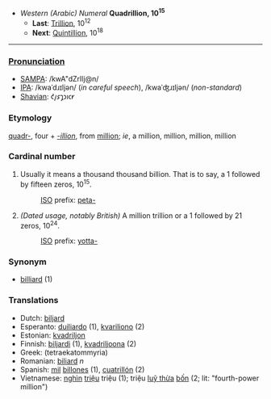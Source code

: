 *''Western (Arabic) Numeral'' '''Quadrillion, 10<sup>15</sup>'''
**'''Last''': [[Trillion]], 10<sup>12</sup>
**'''Next''': [[Quintillion]], 10<sup>18</sup>

----

===[[Pronunciation]]===
*[[w:SAMPA|SAMPA]]: /kwA"dZrIlj@n/
*[[International Phonetic Alphabet|IPA]]: /kwaˈdɹɪljən/ (''in careful speech''), /kwaˈʤɹɪljən/ (''non-standard'')
*[[w:Image:Shavian alphabet|Shavian]]: &#x10452;&#x10462;&#x1046d;&#x10461;&#x1046e;&#x10466;&#x10464;&#x1047e;

===Etymology===
[[quadr-]], four + ''[[-illion]]'', from [[million]]; ''ie'', a million, million, million, million

===Cardinal number===
#Usually it means a thousand thousand billion. That is to say, a 1 followed by fifteen zeros, 10<sup>15</sup>.
#:[[w:International Organization for Standardization|ISO]] prefix: [[peta-]]
#''(Dated usage, notably British)'' A million trillion or a 1 followed by 21 zeros, 10<sup>24</sup>.
#:[[w:International Organization for Standardization|ISO]] prefix: [[yotta-]]

===Synonym===
*[[billiard]] (1)

===Translations===
*Dutch: [[biljard]]
*Esperanto: [[duiliardo]] (1), [[kvariliono]] (2)
*Estonian: [[kvadriljon]]
*Finnish: [[biljardi]] (1), [[kvadriljoona]] (2)
*Greek: [[ ]] (tetraekatommyria)
*Romanian: [[biliard]] ''n''
*Spanish: [[mil]] [[billón|billones]] (1), [[cuatrillón]] (2)
*Vietnamese: [[nghìn]] [[triệu]] triệu (1); triệu [[luỹ thừa]] [[bốn]] (2; lit: "fourth-power million")